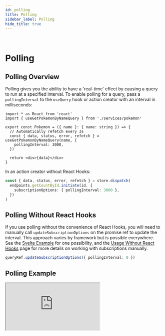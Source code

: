 ```yaml
---
id: polling
title: Polling
sidebar_label: Polling
hide_title: true
---
```


&nbsp;

# Polling

## Polling Overview

Polling gives you the ability to have a 'real-time' effect by causing a query to run at a specified interval. To enable polling for a query, pass a `pollingInterval` to the `useQuery` hook or action creator with an interval in milliseconds:

```tsx title="src/Pokemon.tsx" no-transpile
import * as React from 'react'
import { useGetPokemonByNameQuery } from './services/pokemon'

export const Pokemon = ({ name }: { name: string }) => {
  // Automatically refetch every 3s
  const { data, status, error, refetch } = useGetPokemonByNameQuery(name, {
    pollingInterval: 3000,
  })

  return <div>{data}</div>
}
```

In an action creator without React Hooks:

```ts no-transpile
const { data, status, error, refetch } = store.dispatch(
  endpoints.getCountById.initiate(id, {
    subscriptionOptions: { pollingInterval: 3000 },
  })
)
```

## Polling Without React Hooks

If you use polling without the convenience of React Hooks, you will need to manually call `updateSubscriptionOptions` on the promise ref to update the interval. This approach varies by framework but is possible everywhere. See the [Svelte Example](./examples#svelte) for one possibility, and the [Usage Without React Hooks](./usage-without-react-hooks.mdx) page for more details on working with subscriptions manually.

```ts no-transpile
queryRef.updateSubscriptionOptions({ pollingInterval: 0 })
```

## Polling Example

<iframe
  src="https://codesandbox.io/embed/github/reduxjs/redux-toolkit/tree/feature/v1.6-integration/examples/query/react/polling?fontsize=12&runonclick=1&hidenavigation=1&theme=dark"
  style={{
    width: '100%',
    height: '600px',
    border: 0,
    borderRadius: '4px',
    overflow: 'hidden',
  }}
  title="rtk-query-react-hooks-example"
  allow="geolocation; microphone; camera; midi; vr; accelerometer; gyroscope; payment; ambient-light-sensor; encrypted-media; usb"
  sandbox="allow-modals allow-forms allow-popups allow-scripts allow-same-origin"
></iframe>
